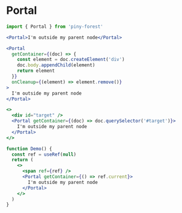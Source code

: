 
# Portal

```js
import { Portal } from 'piny-forest'
```

```jsx live isolate
<Portal>I'm outside my parent node</Portal>
```

```jsx live isolate
<Portal
  getContainer={(doc) => {
    const element = doc.createElement('div')
    doc.body.appendChild(element)
    return element
  }}
  onCleanup={(element) => element.remove()}
>
  I'm outside my parent node
</Portal>
```

```jsx live
<>
  <div id="target" />
  <Portal getContainer={(doc) => doc.querySelector('#target')}>
    I'm outside my parent node
  </Portal>
</>
```

```jsx live
function Demo() {
  const ref = useRef(null)
  return (
    <>
      <span ref={ref} />
      <Portal getContainer={() => ref.current}>
        I'm outside my parent node
      </Portal>
    </>
  )
}
```

